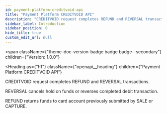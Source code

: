 ```yaml
---
id: payment-platform-creditvoid-api
title: "Payment Platform CREDITVOID API"
description: "CREDITVOID request completes REFUND and REVERSAL transactions."
sidebar_label: Introduction
sidebar_position: 0
hide_title: true
custom_edit_url: null
---
```



<span
  className={"theme-doc-version-badge badge badge--secondary"}
  children={"Version: 1.0.0"}
>
</span>

<Heading
  as={"h1"}
  className={"openapi__heading"}
  children={"Payment Platform CREDITVOID API"}
>
</Heading>



CREDITVOID request completes REFUND and REVERSAL transactions.

REVERSAL cancels hold on funds or reverses completed debit transaction.

REFUND returns funds to card account previously submitted by SALE or CAPTURE.



      